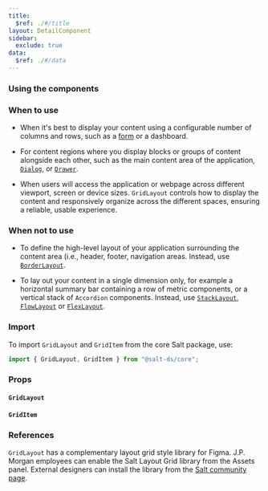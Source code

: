 ```yaml
---
title:
  $ref: ./#/title
layout: DetailComponent
sidebar:
  exclude: true
data:
  $ref: ./#/data
---
```


### Using the components

### When to use

- When it's best to display your content using a configurable number of columns and rows, such as a [form](/salt/patterns/forms) or a dashboard.

- For content regions where you display blocks or groups of content alongside each other, such as the main content area of the application, [`Dialog`](/salt/components/dialog), or [`Drawer`](/salt/components/drawer).

- When users will access the application or webpage across different viewport, screen or device sizes. `GridLayout` controls how to display the content and responsively organize across the different spaces, ensuring a reliable, usable experience.

### When not to use

- To define the high-level layout of your application surrounding the content area (i.e., header, footer, navigation areas. Instead, use [`BorderLayout`](/salt/components/border-layout).

- To lay out your content in a single dimension only, for example a horizontal summary bar containing a row of metric components, or a vertical stack of `Accordion` components. Instead, use [`StackLayout`](/salt/components/stack-layout), [`FlowLayout`](/salt/components/flow-layout) or [`FlexLayout`](/salt/components/flex-layout).

### Import

To import `GridLayout` and `GridItem` from the core Salt package, use:

```js
import { GridLayout, GridItem } from "@salt-ds/core";
```

### Props

#### `GridLayout`

<PropsTable packageName="core" componentName="GridLayout" />

#### `GridItem`

<PropsTable packageName="core" componentName="GridItem" />

### References

`GridLayout` has a complementary layout grid style library for Figma. J.P. Morgan employees can enable the Salt Layout Grid library from the Assets panel. External designers can install the library from the [Salt community page](https://www.figma.com/community/file/1184561028332139679/Salt%3A-Layout-Grid).
